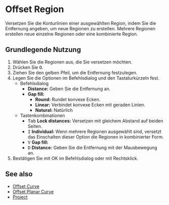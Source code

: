 
# Offset Region

<Reference shortcut="O" command="Offset Region" button="Rechts der Befehlsleiste" />

Versetzen Sie die Konturlinien einer ausgewählten Region, indem Sie die Entfernung angeben, um neue Regionen zu erstellen. Mehrere Regionen erstellen neue einzelne Regionen oder eine kombinierte Region.

## Grundlegende Nutzung

1. Wählen Sie die Regionen aus, die Sie versetzen möchten.
2. Drücken Sie <kbd>O</kbd>.
3. Ziehen Sie den gelben Pfeil, um die Entfernung festzulegen.
4. Legen Sie die Optionen im Befehlsdialog und den Tastaturkürzeln fest.
   - <Kst>Befehlsdialog</Kst>
      - **Distance:** Geben Sie die Entfernung an.
      - **Gap fill:** 
         - **Round:** Rundet konvexe Ecken. 
         - **Linear:** Verbindet konvexe Ecken mit geraden Linien. 
         - **Natural:** Natürlich    
   - <Kst>Tastenkombinationen</Kst>
      - <kbd>Tab</kbd> **Lock distances:** Versetzen mit gleichem Abstand auf beiden Seiten.
      - <kbd>I</kbd> **Individual:** Wenn mehrere Regionen ausgewählt sind, versetzt das Einschalten dieser Option die Regionen in kombinierter Form.
      - <kbd>V</kbd> **Gap fill:** 
      - <kbd>D</kbd> **Distance:** Geben Sie die Entfernung mit der Mausbewegung an.
5. Bestätigen Sie mit OK im Befehlsdialog oder mit Rechtsklick.

<VideoPlayer fileName="offset-region"/>

## See also
- [Offset Curve](./offset-curve)
- [Offset Planar Curve](./offset-planar-curve)
- [Project](./project)